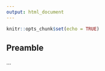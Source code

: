 ```yaml
---
output: html_document
---
```


```r
knitr::opts_chunk$set(echo = TRUE)
```

## Preamble

...

